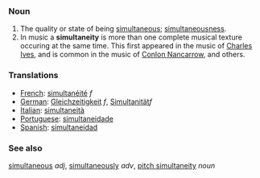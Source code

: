 ===Noun===
# The quality or state of being [[simultaneous]]; [[simultaneousness]].
# In music a '''simultaneity''' is more than one complete musical texture occuring at the same time. This first appeared in the music of [http://en.wikipedia.org/wiki/Charles_Ives Charles Ives], and is common in the music of [http://en.wikipedia.org/wiki/Conlon_Nancarrow Conlon Nancarrow], and others.

===Translations===
*[[French]]: [[simultanéité]] ''f''
*[[German]]: [[Gleichzeitigkeit]] ''f'', [[Simultanität]]''f''
*[[Italian]]: [[simultaneità]]
*[[Portuguese]]: [[simultaneidade]]
*[[Spanish]]: [[simultaneidad]]

===See also===
[[simultaneous]] ''adj'', [[simultaneously]] ''adv'', [[pitch simultaneity]] ''noun''